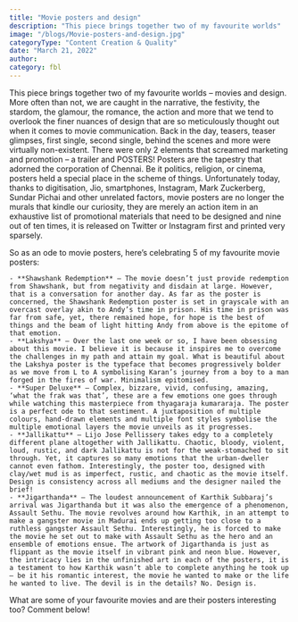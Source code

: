 ```yaml
---
title: "Movie posters and design"
description: "This piece brings together two of my favourite worlds"
image: "/blogs/Movie-posters-and-design.jpg"
categoryType: "Content Creation & Quality"
date: "March 21, 2022"
author:
category: fbl
---
```


This piece brings together two of my favourite worlds – movies and design. More often than not, we are caught in the narrative, the festivity, the stardom, the glamour, the romance, the action and more that we tend to overlook the finer nuances of design that are so meticulously thought out when it comes to movie communication. Back in the day, teasers, teaser glimpses, first single, second single, behind the scenes and more were virtually non-existent. There were only 2 elements that screamed marketing and promotion – a trailer and POSTERS! Posters are the tapestry that adorned the corporation of Chennai. Be it politics, religion, or cinema, posters held a special place in the scheme of things. Unfortunately today, thanks to digitisation, Jio, smartphones, Instagram, Mark Zuckerberg, Sundar Pichai and other unrelated factors, movie posters are no longer the murals that kindle our curiosity, they are merely an action item in an exhaustive list of promotional materials that need to be designed and nine out of ten times, it is released on Twitter or Instagram first and printed very sparsely.

So as an ode to movie posters, here’s celebrating 5 of my favourite movie posters:

    - **Shawshank Redemption** – The movie doesn’t just provide redemption from Shawshank, but from negativity and disdain at large. However, that is a conversation for another day. As far as the poster is concerned, the Shawshank Redemption poster is set in grayscale with an overcast overlay akin to Andy’s time in prison. His time in prison was far from safe, yet, there remained hope, for hope is the best of things and the beam of light hitting Andy from above is the epitome of that emotion.
    - **Lakshya** – Over the last one week or so, I have been obsessing about this movie. I believe it is because it inspires me to overcome the challenges in my path and attain my goal. What is beautiful about the Lakshya poster is the typeface that becomes progressively bolder as we move from L to A symbolising Karan’s journey from a boy to a man forged in the fires of war. Minimalism epitomised.
    - **Super Deluxe** – Complex, bizzare, vivid, confusing, amazing, ‘what the frak was that’, these are a few emotions one goes through while watching this masterpiece from thyagaraja kumararaja. The poster is a perfect ode to that sentiment. A juxtaposition of multiple colours, hand-drawn elements and multiple font styles symbolise the multiple emotional layers the movie unveils as it progresses.
    - **Jallikattu** – Lijo Jose Pellissery takes edgy to a completely different plane altogether with Jallikattu. Chaotic, bloody, violent, loud, rustic, and dark Jallikattu is not for the weak-stomached to sit through. Yet, it captures so many emotions that the urban-dweller cannot even fathom. Interestingly, the poster too, designed with clay/wet mud is as imperfect, rustic, and chaotic as the movie itself. Design is consistency across all mediums and the designer nailed the brief!
    - **Jigarthanda** – The loudest announcement of Karthik Subbaraj’s arrival was Jigarthanda but it was also the emergence of a phenomenon, Assault Sethu. The movie revolves around how Karthik, in an attempt to make a gangster movie in Madurai ends up getting too close to a ruthless gangster Assault Sethu. Interestingly, he is forced to make the movie he set out to make with Assault Sethu as the hero and an ensemble of emotions ensue. The artwork of Jigarthanda is just as flippant as the movie itself in vibrant pink and neon blue. However, the intricacy lies in the unfinished art in each of the posters, it is a testament to how Karthik wasn’t able to complete anything he took up – be it his romantic interest, the movie he wanted to make or the life he wanted to live. The devil is in the details? No. Design is.

What are some of your favourite movies and are their posters interesting too? Comment below!
